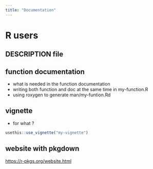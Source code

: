 ```yaml
---
title: "Documentation"
---
```


# R users
## DESCRIPTION file

## function documentation
- what is needed in the function documentation
- writing both function and doc at the same time in my-function.R
- using roxygen to generate man/my-funtion.Rd

## vignette
- for what ?
```r
usethis::use_vignette("my-vignette")
```

## website with pkgdown
<https://r-pkgs.org/website.html>
